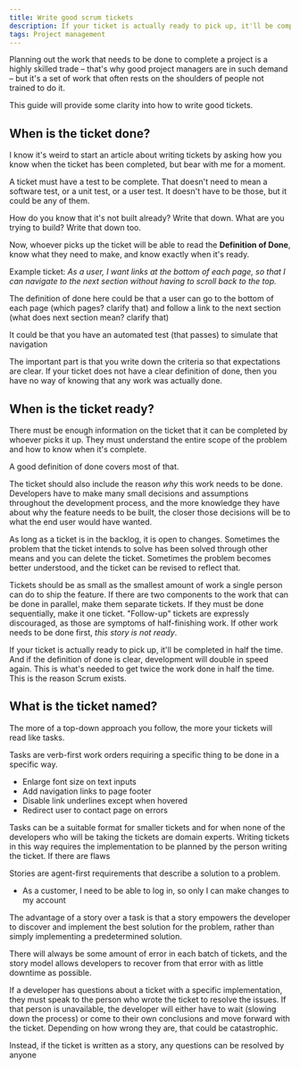 ```yaml
---
title: Write good scrum tickets
description: If your ticket is actually ready to pick up, it'll be completed in half the time. And if the definition of done is clear, development will double in speed again. This is what's needed to get twice the work done in half the time. This is the reason Scrum exists.
tags: Project management
---
```


Planning out the work that needs to be done to complete a project is a highly skilled trade – that's why good project managers are in such demand – but it's a set of work that often rests on the shoulders of people not trained to do it.

This guide will provide some clarity into how to write good tickets.

## When is the ticket done?

I know it's weird to start an article about writing tickets by asking how you know when the ticket has been completed, but bear with me for a moment.

A ticket must have a test to be complete. That doesn't need to mean a software test, or a unit test, or a user test. It doesn't have to be those, but it could be any of them.

How do you know that it's not built already? Write that down. What are you trying to build? Write that down too.

Now, whoever picks up the ticket will be able to read the **Definition of Done**, know what they need to make, and know exactly when it's ready.

Example ticket: _As a user, I want links at the bottom of each page, so that I can navigate to the next section without having to scroll back to the top._

The definition of done here could be that a user can go to the bottom of each page (which pages? clarify that) and follow a link to the next section (what does next section mean? clarify that)

It could be that you have an automated test (that passes) to simulate that navigation

The important part is that you write down the criteria so that expectations are clear. If your ticket does not have a clear definition of done, then you have no way of knowing that any work was actually done.

## When is the ticket ready?

There must be enough information on the ticket that it can be completed by whoever picks it up. They must understand the entire scope of the problem and how to know when it's complete.

A good definition of done covers most of that.

The ticket should also include the reason _why_ this work needs to be done. Developers have to make many small decisions and assumptions throughout the development process, and the more knowledge they have about why the feature needs to be built, the closer those decisions will be to what the end user would have wanted.

As long as a ticket is in the backlog, it is open to changes. Sometimes the problem that the ticket intends to solve has been solved through other means and you can delete the ticket. Sometimes the problem becomes better understood, and the ticket can be revised to reflect that.

Tickets should be as small as the smallest amount of work a single person can do to ship the feature. If there are two components to the work that can be done in parallel, make them separate tickets. If they must be done sequentially, make it one ticket. "Follow-up" tickets are expressly discouraged, as those are symptoms of half-finishing work. If other work needs to be done first, _this story is not ready_.

If your ticket is actually ready to pick up, it'll be completed in half the time. And if the definition of done is clear, development will double in speed again. This is what's needed to get twice the work done in half the time. This is the reason Scrum exists.

## What is the ticket named?

The more of a top-down approach you follow, the more your tickets will read like tasks.

Tasks are verb-first work orders requiring a specific thing to be done in a specific way.

- Enlarge font size on text inputs
- Add navigation links to page footer
- Disable link underlines except when hovered
- Redirect user to contact page on errors

Tasks can be a suitable format for smaller tickets and for when none of the developers who will be taking the tickets are domain experts. Writing tickets in this way requires the implementation to be planned by the person writing the ticket. If there are flaws

Stories are agent-first requirements that describe a solution to a problem.

- As a customer, I need to be able to log in, so only I can make changes to my account

The advantage of a story over a task is that a story empowers the developer to discover and implement the best solution for the problem, rather than simply implementing a predetermined solution.

There will always be some amount of error in each batch of tickets, and the story model allows developers to recover from that error with as little downtime as possible.

If a developer has questions about a ticket with a specific implementation, they must speak to the person who wrote the ticket to resolve the issues. If that person is unavailable, the developer will either have to wait (slowing down the process) or come to their own conclusions and move forward with the ticket. Depending on how wrong they are, that could be catastrophic.

Instead, if the ticket is written as a story, any questions can be resolved by anyone
